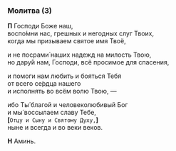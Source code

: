 ### Молитва (3)

**П** Господи Боже наш,  
воспо́мни нас, грешных и негодных слуг Твоих,  
когда мы призываем святое имя Твоё,

и не посрами́ наших надежд на милость Твою,  
но дару́й нам, Господи, всё просимое для спасения,

и помоги нам любить и бояться Тебя  
от всего cе́рдца нашего  
и исполнять во всём волю Твою, —

ибо Ты́ благой и человеколюбивый Бог  
и мы́ воссылаем славу Тебе,  
**[**`Отцу и Сыну и Святому Духу,`**]**  
ныне и всегда и во веки веков.

**Н** Аминь.
